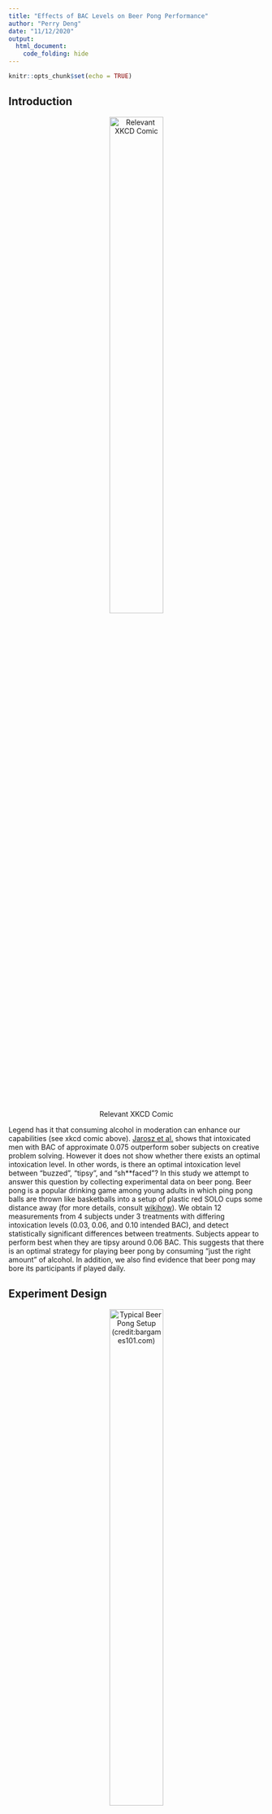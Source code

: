 ```yaml
---
title: "Effects of BAC Levels on Beer Pong Performance"
author: "Perry Deng"
date: "11/12/2020"
output: 
  html_document:
    code_folding: hide
---
```


```r
knitr::opts_chunk$set(echo = TRUE)
```
## Introduction
<center>

![Relevant XKCD Comic](https://imgs.xkcd.com/comics/ballmer_peak.png){width=50%}

</center>

Legend has it that consuming alcohol in moderation can enhance our capabilities (see xkcd comic above). [Jarosz et al.](https://www.sciencedirect.com/science/article/pii/S1053810012000037) shows that intoxicated men with BAC of approximate 0.075 outperform sober subjects on creative problem solving. However it does not show whether there exists an optimal intoxication level. In other words, is there an optimal intoxication level between "buzzed", "tipsy", and "sh\*\*faced"? In this study we attempt to answer this question by collecting experimental data on beer pong. Beer pong is a popular drinking game among young adults in which ping pong balls are thrown like basketballs into a setup of plastic red SOLO cups some distance away (for more details, consult [wikihow](https://www.wikihow.com/Play-Beer-Pong)). We obtain 12 measurements from 4 subjects under 3 treatments with differing intoxication levels (0.03, 0.06, and 0.10 intended BAC), and detect statistically significant differences between treatments. Subjects appear to perform best when they are tipsy around 0.06 BAC. This suggests that there is an optimal strategy for playing beer pong by consuming "just the right amount" of alcohol. In addition, we also find evidence that beer pong may bore its participants if played daily.

## Experiment Design
<center>

![Typical Beer Pong Setup (credit:bargames101.com)](https://bargames101.com/wp-content/uploads/2018/12/beer-pong-game_t20_kogeJx.jpg){width=50%}

</center>

To study different intoxication levels, we prepare 3 dosage levels of 180 proof alcohol to achieve 0.03 (low), 0.06 (medium), and 0.10 (high) blood alcohol content (BAC) in subjects. For reference, 0.08 BAC is the federal threshold for criminal DUI in the United States. We recruit 4 drinking-age college students as subjects. Due to the ongoing coronavirus pandemic in the US, there was difficulty in recruiting more subjects. Dosages are customized for each subject given their body weight to achieve the desired BAC level using an [online calculator](http://www.clevelandclinic.org/health/interactive/alcohol_calculator.asp). Each dose is also mixed with sugary juice to cover up the alcoholic taste, so that the subject cannot reliably tell the alcoholic content by taste alone. Repeated measures are administered on each subjects, each receiving one dose of all three treatments in random order. This yields a Randomized Complete Block Design (RCBD) with $N=12$ reponses total, with each subject being considered a block. Each dose is administered on a different night to maintain independence between responses, and subjects are not informed of dosages until after experiment conclusion. Each subject is asked to wait for 30 mins after each dose in order to digest the ethanol. They also practice for around 5 minutes before measurements, to reduce the possible variance introduced by different levels of subject familiarity with the game. Each measurement is taken by recording the number of ping pong balls scored into a standard setup of 10 cups over 20 shots. For simplicity, subjects are asked to throw ping pong balls into the cups in succession, without drinking beer in between shots, and cups are not removed when they are scored, unlike the actual beer pong game.

## Experiment Results

### Data Table
```r
df = read.csv('pong.csv')
df$Dosage <- factor(df$Dosage, levels=c("Low", "Medium", "High"))

library(purrr)
library(reshape2)
transposed_data = dcast(df[c("Subject", "Dosage", "Score")], Subject~Dosage, value.var="Score")
rownames(transposed_data) = map(transposed_data[, 1], function(initial) paste("Subject ", initial))
colnames(transposed_data) = map(colnames(transposed_data), function(level) paste(level, " Dose"))
transposed_data[, 1] = NULL
library(knitr)
kable(transposed_data, caption="Beer Pong Scores")
```

### Visualization
First, let us visualize the data with a boxplot.
```r
dot_colors = rgb(0.3,0.5,0.4,0.6)
boxplot(df$Score ~ df$Dosage, col=dot_colors, ylab="Scores", xlab="Dosage", ylim=c(0, 20))
```

From above plot, we can see that medium dosage has the highest distribution of scores, which intuitively makes sense - the subjects might be drunk enough to be relaxed but not enough to significantly impair their senses. However, the differences might be caused by random statistical noise rather than actual dosage effects. We thus investigate whether the differences are statistically significant.

### Hypothesis Testing
Our statistical model can be expressed as
$$y_{ij}=\mu + \tau_{i} + \beta_{j} + \epsilon_{ij}$$
where $y_{ij}$ and $\epsilon_{ij}$ are the accuracy and random error for the $i$th treatment and $j$th subject respectively, $\mu$ is the mean beer pong score, $\tau_{i}$ is the $i$th treatment effect, $\beta_{j}$ is the $j$th block effect, $1\leq i\leq3$, $1\leq j\leq4$. We can set up null hypothesis $$H_0: \tau_1 = \tau_2 = \tau_3$$

#### ANOVA test
Through analysis of variance (ANOVA) we detect statistically significant differences in average strength with $P(F>F_0 | H_0)=0.0412$.
```r
model = aov(Score ~ Dosage + Subject, data=df)
print(summary(model))
# EXPECTED CONSOLE OUTPUT
#             Df Sum Sq Mean Sq F value Pr(>F)  
# Dosage       2  33.17  16.583   5.686 0.0412 *
# Subject      3  18.25   6.083   2.086 0.2036  
# Residuals    6  17.50   2.917                 
# ---
# Signif. codes:  0 ‘***’ 0.001 ‘**’ 0.01 ‘*’ 0.05 ‘.’ 0.1 ‘ ’ 1
```

#### Treatment Comparisons
We can also use Tukey's method to see which pairs of treatments have statistically different effects. Using a confidence level of 95%, we conclude that there is significant difference between medium dosage and low dosage, but the difference between estimated high and medium or high and low dosage effects are not large enough to be considered statistically significant with our sample size.
```r
library(multcompView)
tukey_comparisons = TukeyHSD(x=model, 'Dosage', conf.level=0.95)
plot(tukey_comparisons, col=dot_colors)
```

#### Model Adequacy
We check several assumptions to confirm the validity of our ANOVA test. Firstly, we check that the residuals are normally distributed. We see below that the quantiles of the residual roughly correspond to the theoretical normal distribution quantiles. Shapiro-wilk test also fails to reject the hypothesis that the residuals are normally distributed (p=0.35).
```r
df$Residuals = model$residuals
library(car)
qqPlot(df$Residuals, col=dot_colors, col.lines="brown", pch=19, envelope=FALSE)
print(shapiro.test(df$Residuals))
# EXPECTED CONSOLE OUTPUT
# [1] 2 9
#
# 	Shapiro-Wilk normality test
# 
# data:  df$Residuals
# W = 0.9274, p-value = 0.3534
```

We then check that residuals have about the same variance with regard to each treatment level and subject. We see that there is no large deviations in between residual variances of different dosages. While it looks like high dosage produce slightly smaller residuals, as do subject B, the deviations are not large enough in magnitude to be considered statistically signifcant by Levene's Test (p=0.69, p=0.52).
```r
boxplot(Residuals~Dosage, data=df, col=dot_colors)
print(leveneTest(Score~Dosage, data=df))
boxplot(Residuals~Subject, data=df, col=dot_colors)
print(leveneTest(Score~Subject, data=df))
# EXPECTED CONSOLE OUTPUT
# Levene's Test for Homogeneity of Variance (center = median)
#       Df F value Pr(>F)
# group  2  0.3818 0.6932
#        9               
# Levene's Test for Homogeneity of Variance (center = median)
#       Df F value Pr(>F)
# group  3  0.7982 0.5287
#        8     
```

We also visualize model residuals over scores to check for irregularities. 
```r
plot(df$Score, df$Residuals, col=dot_colors, pch=19)
abline(h=0,col="brown")
```

There appears to be no obvious relationship between the score measured.

Lastly, we visualize model residuals over the order at which the subject receives the dose.
```r
plot(df$Order, df$Residuals, col=dot_colors, pch=19)
abline(h=0,col="brown")
```

There appears to be a strong negative relationship between residuals and the dose order. This suggests that subjects perform worse as time goes on. It might be explained by increased fatigue or boredom with playing beer pong in an experimental setting, over 3 consecutive days. Luckily, the order for each treatment is randomized and thus this finding does not affect the validity of our statistical analysis.

We therefore conclude that the assumptions for our ANOVA model are reasonably met. We reject the null hypothesis that the dosage effects are the same with high confidence, and conclude that there is a statistically significant difference between effects of different ethanol dosages on beer pong performance.

## Summary
To summarize, we find strong evidence that there is an optimal strategy for consuming alcohol to achieve the best performance on beer pong games, and it may not be consuming as much as possible or as little as possible, but somewhere in between. We also find evidence that beer pong is a boring game that should not be played too frequently.